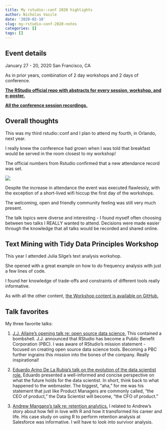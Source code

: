 ```yaml
---
title: My rstudio::conf 2020 highlights
author: Nicholas Vasile
date: '2020-02-18'
slug: my-rstudio-conf-2020-notes
categories: []
tags: []
---
```

## Event details

January 27 - 20, 2020
San Francisco, CA  

As in prior years, combination of 2 day workshops and 2 days of conference.

**[The RStudio official repo with abstracts for every session, workshop, and e-poster.](https://github.com/rstudio/rstudio-conf/tree/master/2020)**

**[All the conference session recordings.](https://resources.rstudio.com/rstudio-conf-2020)**

## Overall thoughts

This was my third rstudio::conf and I plan to attend my fourth, in Orlando, next year.

I really knew the conference had grown when I was told that breakfast would be served in the room closest to my workshop!

The official numbers from Rstudio confirmed that a new attendance record was set.

![](/post/2020-02-18-my-rstudio-conf-2020-notes_files/rstudioconf2020_attendance.jpg)

Despite the increase in attendance the event was executed flawlessly, with the exception of a short-lived wifi hiccup the first day of the workshops.

The welcoming, open and friendly community feeling was still very much present.

The talk topics were diverse and interesting - I found myself often choosing between two talks I REALLY wanted to attend. Decisions were made easier through the knowledge that all talks would be recorded and shared online.

## Text Mining with Tidy Data Principles Workshop

This year I attended Julia Silge's text analysis workshop.

She opened with a great example on how to do frequency analysis with just a few lines of code.

I found her knowledge of trade-offs and constraints of different tools really informative.

As with all the other content, [the Workshop content is available on GitHub.](https://github.com/rstudio-conf-2020/text-mining)

## Talk favorites

My three favorite talks:

1. [J.J. Allaire's opening talk re: open source data science.](https://resources.rstudio.com/rstudio-conf-2020/rstudio-open-source-software-for-data-science-j-j-allaire) This contained a bombshell. J.J. announced that RStudio has become a Public Benefit Corporation (PBC). I was aware of RStudio's mission statement - focused on creating open source data science tools. Becoming a PBC further ingrains this mission into the bones of the company. Really inspirational!

2. [Eduardo Arino De La Rubia's talk on the evolution of the data scientist role.](https://resources.rstudio.com/rstudio-conf-2020/value-in-data-science-beyond-models-in-production-eduardo-arino-de-la-rubia) Eduardo presented a well-informed and concise perspective on what the future holds for the data scientist. In short, think back to what happened to the webmaster. The biggest, "aha," for me was his statement that just like Product Managers are commonly called, "the CEO of product," the Data Scientist will become, "the CFO of product."

3. [Andrew Mangano's talk re: retention analytics.](https://resources.rstudio.com/rstudio-conf-2020/growth-hacking-with-r-product-analytics-at-scale-using-r-and-rstudio-andrew-mangano) I related to Andrew's story about how fell in love with R and how it transformed his career and life. His case study on using R to perform retention analysis at Salesforce was informative. I will have to look into survivor analysis.



